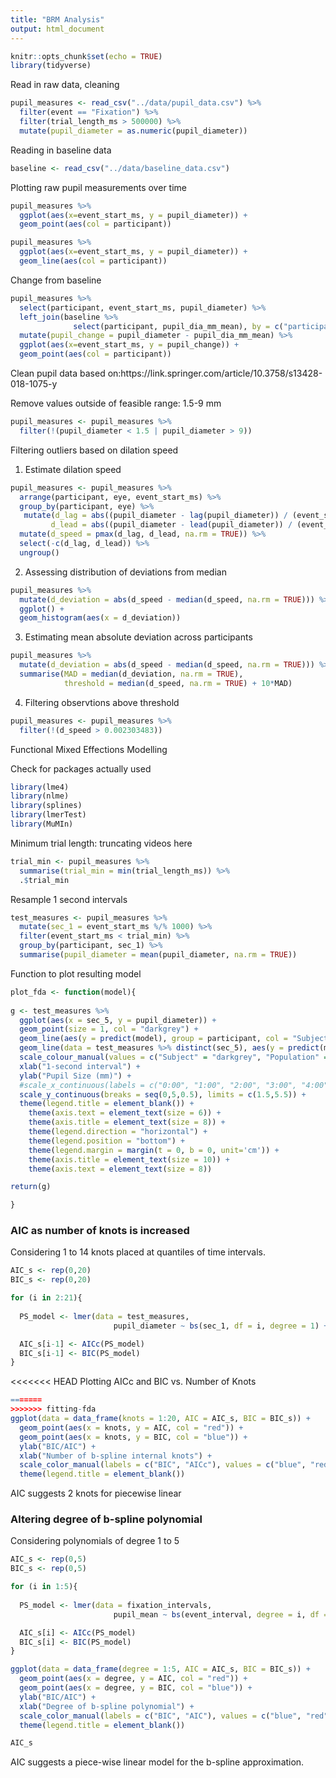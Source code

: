 ```yaml
---
title: "BRM Analysis"
output: html_document
---
```


```r
knitr::opts_chunk$set(echo = TRUE)
library(tidyverse)
```

Read in raw data, cleaning

```r
pupil_measures <- read_csv("../data/pupil_data.csv") %>%
  filter(event == "Fixation") %>%
  filter(trial_length_ms > 500000) %>% 
  mutate(pupil_diameter = as.numeric(pupil_diameter))
```

Reading in baseline data

```r
baseline <- read_csv("../data/baseline_data.csv")
```

Plotting raw pupil measurements over time

```r
pupil_measures %>% 
  ggplot(aes(x=event_start_ms, y = pupil_diameter)) +
  geom_point(aes(col = participant))
```

```r
pupil_measures %>% 
  ggplot(aes(x=event_start_ms, y = pupil_diameter)) +
  geom_line(aes(col = participant))
```

Change from baseline

```r
pupil_measures %>% 
  select(participant, event_start_ms, pupil_diameter) %>% 
  left_join(baseline %>% 
              select(participant, pupil_dia_mm_mean), by = c("participant")) %>% 
  mutate(pupil_change = pupil_diameter - pupil_dia_mm_mean) %>% 
  ggplot(aes(x=event_start_ms, y = pupil_change)) +
  geom_point(aes(col = participant))
```

Clean pupil data based on:https://link.springer.com/article/10.3758/s13428-018-1075-y

Remove values outside of feasible range: 1.5-9 mm


```r
pupil_measures <- pupil_measures %>% 
  filter(!(pupil_diameter < 1.5 | pupil_diameter > 9))
```

Filtering outliers based on dilation speed

1) Estimate dilation speed

```r
pupil_measures <- pupil_measures %>% 
  arrange(participant, eye, event_start_ms) %>%
  group_by(participant, eye) %>% 
   mutate(d_lag = abs((pupil_diameter - lag(pupil_diameter)) / (event_start_ms - lag(event_start_ms))),
         d_lead = abs((pupil_diameter - lead(pupil_diameter)) / (event_start_ms - lead(event_start_ms)))) %>% 
  mutate(d_speed = pmax(d_lag, d_lead, na.rm = TRUE)) %>% 
  select(-c(d_lag, d_lead)) %>% 
  ungroup()
```

2) Assessing distribution of deviations from median

```r
pupil_measures %>% 
  mutate(d_deviation = abs(d_speed - median(d_speed, na.rm = TRUE))) %>% 
  ggplot() +
  geom_histogram(aes(x = d_deviation))
```

3) Estimating mean absolute deviation across participants

```r
pupil_measures %>% 
  mutate(d_deviation = abs(d_speed - median(d_speed, na.rm = TRUE))) %>% 
  summarise(MAD = median(d_deviation, na.rm = TRUE),
            threshold = median(d_speed, na.rm = TRUE) + 10*MAD)
```

4) Filtering observtions above threshold

```r
pupil_measures <- pupil_measures %>% 
  filter(!(d_speed > 0.002303483))
```


Functional Mixed Effections Modelling

Check for packages actually used

```r
library(lme4)
library(nlme)
library(splines)
library(lmerTest)
library(MuMIn)
```

Minimum trial length: truncating videos here

```r
trial_min <- pupil_measures %>% 
  summarise(trial_min = min(trial_length_ms)) %>% 
  .$trial_min
```

Resample 1 second intervals

```r
test_measures <- pupil_measures %>% 
  mutate(sec_1 = event_start_ms %/% 1000) %>% 
  filter(event_start_ms < trial_min) %>% 
  group_by(participant, sec_1) %>% 
  summarise(pupil_diameter = mean(pupil_diameter, na.rm = TRUE))
```

Function to plot resulting model

```r

plot_fda <- function(model){
  
g <- test_measures %>%
  ggplot(aes(x = sec_5, y = pupil_diameter)) +
  geom_point(size = 1, col = "darkgrey") +
  geom_line(aes(y = predict(model), group = participant, col = "Subject"), size = 0.5) +
  geom_line(data = test_measures %>% distinct(sec_5), aes(y = predict(model, re.form = NA, newdata = test_measures %>% distinct(sec_5)), col="Population"), size = 1.5) +
  scale_colour_manual(values = c("Subject" = "darkgrey", "Population" = "red")) +
  xlab("1-second interval") +
  ylab("Pupil Size (mm)") +
  #scale_x_continuous(labels = c("0:00", "1:00", "2:00", "3:00", "4:00", "5:00", "6:00", "7:00", "8:00", "9:00"), breaks = c(0, seq(3,27,3))) +
  scale_y_continuous(breaks = seq(0,5,0.5), limits = c(1.5,5.5)) +
  theme(legend.title = element_blank()) + 
    theme(axis.text = element_text(size = 6)) + 
    theme(axis.title = element_text(size = 8)) +
    theme(legend.direction = "horizontal") +
    theme(legend.position = "bottom") +
    theme(legend.margin = margin(t = 0, b = 0, unit='cm')) +
    theme(axis.title = element_text(size = 10)) +
    theme(axis.text = element_text(size = 8))

return(g)

}
```

### AIC as number of knots is increased

Considering 1 to 14 knots placed at quantiles of time intervals.

```r

AIC_s <- rep(0,20)
BIC_s <- rep(0,20)

for (i in 2:21){
  
  PS_model <- lmer(data = test_measures,
                       pupil_diameter ~ bs(sec_1, df = i, degree = 1) + (bs(sec_1, df = i, degree = 1) | participant))

  AIC_s[i-1] <- AICc(PS_model)
  BIC_s[i-1] <- BIC(PS_model)
}
```

<<<<<<< HEAD
Plotting AICc and BIC vs. Number of Knots

```r
=======
>>>>>>> fitting-fda
ggplot(data = data_frame(knots = 1:20, AIC = AIC_s, BIC = BIC_s)) +
  geom_point(aes(x = knots, y = AIC, col = "red")) +
  geom_point(aes(x = knots, y = BIC, col = "blue")) +
  ylab("BIC/AIC") +
  xlab("Number of b-spline internal knots") +
  scale_color_manual(labels = c("BIC", "AICc"), values = c("blue", "red")) +
  theme(legend.title = element_blank())
```


AIC suggests 2 knots for piecewise linear

### Altering degree of b-spline polynomial

Considering polynomials of degree 1 to 5

```r
AIC_s <- rep(0,5)
BIC_s <- rep(0,5)

for (i in 1:5){
  
  PS_model <- lmer(data = fixation_intervals,
                       pupil_mean ~ bs(event_interval, degree = i, df = (i+2)) + (bs(event_interval, degree = i, df = (i+2)) | ID))

  AIC_s[i] <- AICc(PS_model)
  BIC_s[i] <- BIC(PS_model)
}

ggplot(data = data_frame(degree = 1:5, AIC = AIC_s, BIC = BIC_s)) +
  geom_point(aes(x = degree, y = AIC, col = "red")) +
  geom_point(aes(x = degree, y = BIC, col = "blue")) +
  ylab("BIC/AIC") +
  xlab("Degree of b-spline polynomial") +
  scale_color_manual(labels = c("BIC", "AIC"), values = c("blue", "red")) +
  theme(legend.title = element_blank())

AIC_s
```



AIC suggests a piece-wise linear model for the b-spline approximation.

